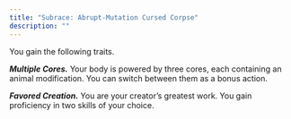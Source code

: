 ```yaml
---
title: "Subrace: Abrupt-Mutation Cursed Corpse"
description: ""
---
```


You gain the following traits.

***Multiple Cores.*** Your body is powered by three cores, each containing an animal modification. You can switch between them as a bonus action.

***Favored Creation.*** You are your creator’s greatest work. You gain proficiency in two skills of your choice.